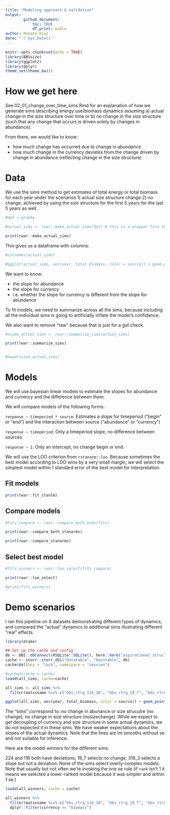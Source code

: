 ```yaml
---
title: "Modeling approach & validation"
output: 
        github_document:
            toc: TRUE
            df_print: kable
author: Renata Diaz
date: "`r Sys.Date()`"
---
```


```r
knitr::opts_chunk$set(echo = TRUE)
library(BBSsize)
library(ggplot2)
library(dplyr)
theme_set(theme_bw())
```

# How we get here

See 02_01_change_over_time_sims.Rmd for an explanation of how we generate sims describing energy use/biomass dynamics assuming a) actual change in the size structure over time or b) no change in the size structure (such that any change that occurs is driven solely by changes in abundance).

From there, we would like to know:

- how much change has occurred due to change in abundance
- how much change in the currency deviates from the change driven by change in abundance (reflecting change in the size structure)


# Data 

We use the sims method to get estimates of total energy or total biomass for each year under the scenarios 1) actual size structure change 2) no change, achieved by using the size structure for the first 5 years for the last 5 years as well. 

```r
#dat = granby

#actual_sims <- rwar::make_actual_sims(dat) # this is a wrapper fxns that draws 100 sims

print(rwar::make_actual_sims)

```

This gives us a dataframe with columns:

```r

#colnames(actual_sims)

```

```r

#ggplot(actual_sims, aes(year, total_biomass, color = source)) + geom_point() + geom_smooth(method = "lm", se = F)

```

We want to know:

- the slope for abundance
- the slope for currency
- i.e. whether the slope for currency is different from the slope for abundance

To fit models, we need to summarize across all the sims, because including all the individual sims is going to artificially inflate the model's confidence. 

We also want to remove "raw" because that is just for a gut check.

```r

#ssims_actual_sims <- rwar::summarize_sims(actual_sims)

print(rwar::summarize_sims)


#head(ssims_actual_sims)

```

# Models

We will use bayesian linear models to estimate the slopes for abundance and currency and the difference between them.

We will compare models of the following forms:

`response ~ timeperiod * source`: Estimates a slope for timeperiod ("begin" or "end") and the interaction between source ("abundance" or "currency")

`response ~ timeperiod`: Only a timeperiod slope, no difference between sources

`response ~ 1`: Only an intercept, no change begin or end.

We will use the LOO criterion from `rstanarm::loo`. Because sometimes the best model according to LOO wins by a very small margin, we will select the simplest model within 1 standard error of the best model for interpretation. 

## Fit models

```r

print(rwar::fit_stanlm)

```

## Compare models

```r

#fits_compare <- rwar::compare_both_brms(fits)

print(rwar::compare_both_stanarms)

print(rwar::compare_stanarms)

```

## Select best model

```r

#fits_winners <- rwar::loo_select(fits_compare)

print(rwar::loo_select)

#print(fits_winners)
```

# Demo scenarios

I ran this pipeline on 4 datasets demonstrating different types of dynamics, and compared the "actual" dynamics to additional sims illustrating different "real" effects.

```r
library(drake)

## Set up the cache and config
db <- DBI::dbConnect(RSQLite::SQLite(), here::here("aspirational_structure", "drake_caches", "sim_means-cache-unlocked.sqlite"))
cache <- storr::storr_dbi("datatable", "keystable", db)
cache$del(key = "lock", namespace = "session")

#cached(cache = cache)
loadd(all_sims, cache=cache)

all_sims <- all_sims %>%
  filter(matssname %in% c("bbs_rtrg_116_18", "bbs_rtrg_19_7", "bbs_rtrg_224_3", "bbs_rtrg_318_3"))

```

```r
ggplot(all_sims, aes(year, total_biomass, color = source)) + geom_point() + geom_smooth(method = "lm", se = F, size = .3) + facet_wrap(vars(matssname, simtype), scales = "free", ncol = 3) + theme(legend.position = "bottom")

```

The "sims" correspond to: no change in abunance or size strucutre (no change), no change in size structure (nosizechange). While we expect to get decoupling of currency and size structure in some actual dynamics, we do not expected it in these sims. We have weaker expectations about the slopes of the actual dynamics. Note that the lines are lm smooths without se and not suitable for inference. 

Here are the model winners for the different sims:


224 and 116 both have deviations; 19_7 selects no change; 318_3 selects a slope but not a deviation. None of the sims select overly-complex models. Note that usually but not often we're invoking the one se rule (if `rank` isn't 1 it means we selected a lower-ranked model because it was simpler and within 1 se.)

```r
loadd(all_winners, cache = cache)

all_winners %>%
  filter(matssname %in% c("bbs_rtrg_116_18", "bbs_rtrg_19_7", "bbs_rtrg_224_3", "bbs_rtrg_318_3")) %>%
  dplyr::filter(currency == "biomass")
```
